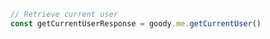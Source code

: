 ```typescript index.ts
// Retrieve current user
const getCurrentUserResponse = goody.me.getCurrentUser()
```